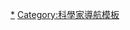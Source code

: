 {{Navbox
|name = 以人名命名的常数 
|title = [[以人名命名的常數|以人名命名的]][[常数]]
|state = {{{state|autocollapse}}}
|listclass = hlist
 
|group1 = [[数学常數]]
|list1 = 

|group2 = [[物理常數]]
|list2  = 
* [[艾萨克·牛顿]]（[[万有引力常数]]）
* [[夏尔·奥古斯丁·库仑]]（[[库仑常数]]）
* [[阿莫迪欧·阿伏伽德罗]]（[[阿伏伽德罗常数]]）
* [[麥可·法拉第]]（[[法拉第常数]]）
* {{Link-en|約翰·約瑟夫·洛施米特|Johann Josef Loschmidt}}
* [[约翰·巴耳末]]
* [[约瑟夫·斯特凡]]（[[斯特藩-玻爾茲曼常數]]）
* [[路德维希·玻尔兹曼]]（[[波茲曼常數]]
* [[斯特藩-玻爾茲曼常數]]）
* [[约翰内斯·里德伯]]（[[里德伯常量|里德伯-{zh-cn:常量;zh-tw:常數;}-]]）
* [[约瑟夫·汤姆孙]]
* [[马克斯·普朗克]]（[[普朗克常数]]
* [[普朗克常数|约化普朗克常數]]
* [[普朗克長度]]
* [[普朗克時間]]）
* [[威廉·维恩]]
* [[Otto Sackur]]
* [[尼尔斯·玻尔]]（[[玻尔半径]]）
* [[愛德文·哈勃]]（[[哈勃常数]]）
* [[Hugo Tetrode]]
* [[恩里科·费米]]（[[费米能]]）
* [[布赖恩·约瑟夫森]]
* [[克劳斯·冯·克利青]]（{{le|冯·克利青常数|Von Klitzing constant}}）
* [[道格拉斯·哈特里]]（[[哈特里能量]]）

|below = 另見[[科學家名字用作國際單位表示列表]]及[[科學家名字用作非國際單位表示列表]]
}}<noinclude>

{{collapsible option}}

[[Category:常数|*]]
[[Category:科學家導航模板]]
</noinclude>